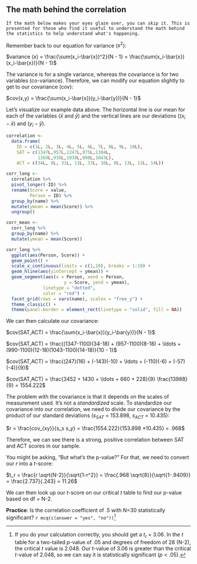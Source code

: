 ## The math behind the correlation

```block
If the math below makes your eyes glaze over, you can skip it. This is presented for those who find it useful to understand the math behind the statistics to help understand what's happening.
```

Remember back to our equation for variance ($s^2$):

$variance (x) = \frac{\sum(x_i-\bar{x})^2}{N - 1} = \frac{\sum(x_i-\bar{x})(x_i-\bar{x})}{N - 1}$

The variance is for a single variance, whereas the covariance is for two variables (co-variance). Therefore, we can modify our equation slightly to get to our covariance (cov):

$cov(x,y) = \frac{\sum(x_i-\bar{x})(y_i-\bar{y})}{N - 1}$

Let's visualize our example data above. The horizontal line is our mean for each of the variables ($\bar{x}$ and $\bar{y}$) and the vertical lines are our deviations (($x_i - \bar{x}$) and ($y_i - \bar{y}$).

```r
correlation <- 
  data.frame(
    ID = c(1L, 2L, 3L, 4L, 5L, 6L, 7L, 8L, 9L, 10L),
    SAT = c(1347L,957L,1247L,975L,1304L,
            1169L,930L,1038L,990L,1043L),
    ACT = c(34L, 8L, 31L, 11L, 33L, 16L, 8L, 13L, 12L, 14L))

corr_long <-
  correlation %>%
  pivot_longer(-ID) %>%
  rename(Score = value,
         Person = ID) %>%
  group_by(name) %>%
  mutate(ymean = mean(Score)) %>%
  ungroup()

corr_mean <- 
  corr_long %>%
  group_by(name) %>%
  mutate(ymean = mean(Score))

corr_long %>%
  ggplot(aes(Person, Score)) +
  geom_point() +
  scale_x_continuous(limits = c(1,10), breaks = 1:10) + 
  geom_hline(aes(yintercept = ymean)) +
  geom_segment(aes(x = Person, xend = Person, 
                      y = Score, yend = ymean),
              linetype = "dotted",
              color = "red") +
  facet_grid(rows = vars(name), scales = "free_y") +
  theme_classic() +
  theme(panel.border = element_rect(linetype = "solid", fill = NA))
```

We can then calculate our covariance:

$cov(SAT,ACT) = \frac{\sum(x_i-\bar{x})(y_i-\bar{y})}{N - 1}$

$cov(SAT,ACT) = \frac{(1347-1100)(34-18) + (957-1100)(8-18) + \ldots + (990-1100)(12-18)(1043-1100)(14-18)}{10 - 1}$

$cov(SAT,ACT) = \frac{(247)(16) + (-143)(-10) + \ldots + (-110)(-6) + (-57)(-4)}{9}$

$cov(SAT,ACT) = \frac{3452 + 1430 + \ldots + 660 + 228}{9} \frac{13988}{9} = 1554.222$

The problem with the covariance is that it depends on the scales of measurement used. It's not a *standardized* scale. To standardize our covariance into our correlation, we need to divide our covariance by the product of our standard deviations ($s_{SAT}$ = 153.898, $s_{ACT}$ = 10.435):

$r = \frac{cov_{xy}}{s_x s_y} = \frac{1554.222}{153.898 *10.435} = .968$

Therefore, we can see there is a strong, positive correlation between SAT and ACT scores in our sample.

You might be asking, "But what's the p-value?" For that, we need to convert our *r* into a *t*-score:

$t_r = \frac{r \sqrt{N-2}}{\sqrt{1-r^2}} = \frac{.968 \sqrt{8}}{\sqrt{1-.9409}} = \frac{2.737}{.243} = 11.26$

We can then look up our *t*-score on our critical *t* table to find our p-value based on df = N-2.

**Practice**: Is the correlation coefficient of .5 with N=30 statistically significant? `r mcq(c(answer = "yes", "no"))`[^correlation-1]

[^correlation-1]: If you do your calculation correctly, you should get a $t_r$ = 3.06. In the *t* table for a two-tailed *p*-value of .05 and degrees of freedom of 28 (N-2), the critical *t* value is 2.048. Our *t*-value of 3.06 is greater than the critical *t*-value of 2.048, so we can say it is statistically significant (*p* \< .05).
